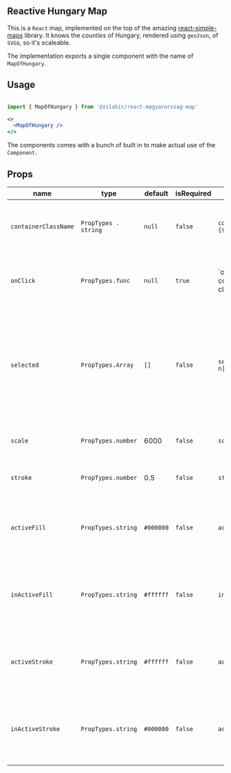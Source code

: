 ## Reactive Hungary Map

This is a `React` map, implemented on the top of the amazing [react-simple-maps](https://github.com/zcreativelabs/react-simple-maps/) library. 
It knows the _counties_ of Hungary, rendered using `geoJson`, of `SVG`s, so it's scaleable.

The implementation exports a single component with the name of `MapOfHungary`. 

## Usage

```jsx

import { MapOfHungary } from '@zilahir/react-magyarorszag-map'

<>
  <MapOfHungary />
</>  
```

The components comes with a bunch of built in to make actual use of the `Component`. 

## Props

| name                 | type                 | default   | isRequired | example                                                 | descriptoin                                                                                                                                     |
|----------------------|----------------------|-----------|------------|---------------------------------------------------------|-------------------------------------------------------------------------------------------------------------------------------------------------|
| `containerClassName` | `PropTypes . string` | `null`    | `false`    | `containerClassName={styles.mapContainer}`              | The classname passed to the wrapper component of the Map.                                                                                       |
| `onClick`            | `PropTypes.func`     | `null`    | `true`     | `onClick={clicked => console.debug('clicked', clicked)} | A `callback` function which will be executed on the clicked County.                                                                             |
| `selected`           | `PropTypes.Array`    | `[]`      | `false`    | `selected={[1, 2, 3 ... n]}`                            | By implementing a `callback` function, you are given the change to implement a logic on the map, as well as provide different styling settings. |
| `scale`              | `PropTypes.number`   | 6000      | `false`    | `scale={12000}`                                         | The value the map should scaled up by.                                                                                                          |
| `stroke`             | `PropTypes.number`   | 0.5       | `false`    | `stroke={1}`                                            | The value of the stroke on the `SVG` [Read more](https://developer.mozilla.org/en-US/docs/Web/SVG/Tutorial/Fills_and_Strokes)                   |
| `activeFill`         | `PropTypes.string`   | `#000000` | `false`    | `activeFill="#ff0000"`                                  | `HEX` color of the fill should be applied on a county when it's currently selected.                                                             |
| `inActiveFill`       | `PropTypes.string`   | `#ffffff` | `false`    | `inActiveFill="#ff0000"`                                | `HEX` color of the fill should be applied on a county when it's currently *NOT* selected.                                                       |
| `activeStroke`       | `PropTypes.string`   | `#ffffff` | `false`    | `activeStroke="#ff0000"`                                | `HEX` color of the stroke should be applied on a county when it's currently selected.                                                           |
| `inActiveStroke`     | `PropTypes.string`   | `#000000` | `false`    | `activeStroke="#ff0000"`                                | `HEX` color of the stroke should be applied on a county when it's currently *NOT* selected.                                                     |


